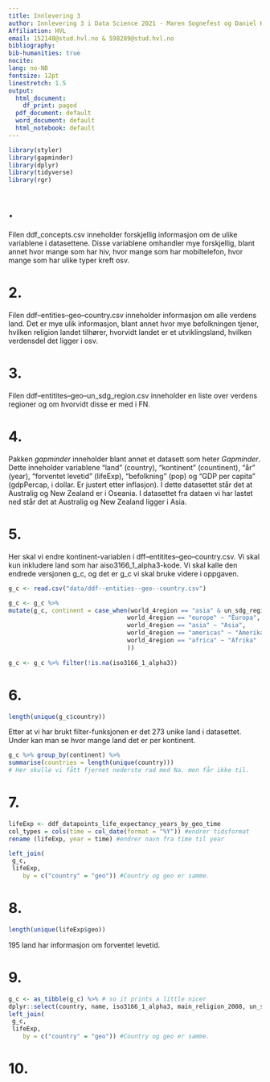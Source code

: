 ```yaml
---
title: Innlevering 3
author: Innlevering 3 i Data Science 2021 - Maren Sognefest og Daniel Karstad
Affiliation: HVL
email: 152148@stud.hvl.no & 598289@stud.hvl.no
bibliography: 
bib-humanities: true
nocite: 
lang: no-NB
fontsize: 12pt
linestretch: 1.5
output:
  html_document:
    df_print: paged
  pdf_document: default
  word_document: default
  html_notebook: default
---
```

```r
library(styler) 
library(gapminder)
library(dplyr)
library(tidyverse)
library(rgr)
```

# .
Filen ddf_concepts.csv inneholder forskjellig informasjon om de ulike variablene i datasettene. Disse variablene omhandler mye forskjellig, blant annet hvor mange som har hiv, hvor mange som har mobiltelefon, hvor mange som har ulike typer kreft osv. 


# 2.
Filen ddf--entities--geo--country.csv inneholder informasjon om alle verdens land. Det er mye ulik informasjon, blant annet hvor mye befolkningen tjener, hvilken religion landet tilhører, hvorvidt landet er et utviklingsland, hvilken verdensdel det ligger i osv.


# 3.
Filen ddf--entitites--geo--un_sdg_region.csv inneholder en liste over verdens regioner og om hvorvidt disse er med i FN. 


# 4.
Pakken *gapminder* inneholder blant annet et datasett som heter *Gapminder*. Dette inneholder variablene "land" (country), "kontinent" (countinent), "år" (year), "forventet levetid" (lifeExp), "befolkning" (pop) og "GDP per capita" (gdpPercap, i dollar. Er justert etter inflasjon). I dette datasettet står det at Australig og New Zealand er i Oseania. I datasettet fra dataen vi har lastet ned står det at Australig og New Zealand ligger i Asia. 


# 5.
Her skal vi endre kontinent-variablen i dff--entitites--geo--country.csv. Vi skal kun inkludere land som har aiso3166_1_alpha3-kode. Vi skal kalle den endrede versjonen g_c, og det er g_c vi skal bruke videre i oppgaven. 

```r
g_c <- read.csv("data/ddf--entities--geo--country.csv")
```

```r
g_c <- g_c %>%
mutate(g_c, continent = case_when(world_4region == "asia" & un_sdg_region %in% c("un_australia_and_new_zealand", "un_oceania_exc_australia_and_new_zealand") ~ "Oseania", 
                                 world_4region == "europe" ~ "Europa",
                                 world_4region == "asia" ~ "Asia",
                                 world_4region == "americas" ~ "Amerika",
                                 world_4region == "africa" ~ "Afrika"
                                 ))
                                 
g_c <- g_c %>% filter(!is.na(iso3166_1_alpha3)) 
```


# 6.
```r
length(unique(g_c$country))
```
Etter at vi har brukt filter-funksjonen er det 273 unike land i datasettet. Under kan man se hvor mange land det er per kontinent.

```r
g_c %>% group_by(continent) %>% 
summarise(countries = length(unique(country)))
# Her skulle vi fått fjernet nederste rad med Na. men får ikke til.
```

# 7.
```r
lifeExp <- ddf_datapoints_life_expectancy_years_by_geo_time
col_types = cols(time = col_date(format = "%Y")) #endrer tidsformat
rename (lifeExp, year = time) #endrer navn fra time til year
```

```r
left_join(
 g_c,
 lifeExp,
    by = c("country" = "geo")) #Country og geo er samme.
```

# 8.
```r
length(unique(lifeExp$geo))
```
195 land har informasjon om forventet levetid.

# 9.
```r
g_c <- as_tibble(g_c) %>% # so it prints a little nicer
dplyr::select(country, name, iso3166_1_alpha3, main_religion_2008, un_sdg_region, world_4region, continent, world_6region) 
left_join(
 g_c,
 lifeExp,
    by = c("country" = "geo")) #Country og geo er samme.
```

# 10.
